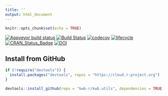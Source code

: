 ---
title: ''
output: html_document
---

```{r setup, include=FALSE}
knitr::opts_chunk$set(echo = TRUE)
```


[![Appveyor build status](https://ci.appveyor.com/api/projects/status/t9w8xyoyyg7tbk2y/branch/master?svg=true)](https://ci.appveyor.com/project/KWB-R/kwb-utils/branch/master)
[![Build Status](https://travis-ci.org/KWB-R/kwb.utils.svg?branch=master)](https://travis-ci.org/KWB-R/kwb.utils)
[![codecov](https://codecov.io/github/KWB-R/kwb.utils/branch/master/graphs/badge.svg)](https://codecov.io/github/KWB-R/kwb.utils)
[![lifecycle](https://img.shields.io/badge/lifecycle-stable-brightgreen.svg)](https://www.tidyverse.org/lifecycle/#stable)
[![CRAN_Status_Badge](http://www.r-pkg.org/badges/version/kwb.utils)](http://cran.r-project.org/package=kwb.utils)
[![DOI](https://zenodo.org/badge/23293/KWB-R/kwb.utils.svg)](https://zenodo.org/badge/latestdoi/23293/KWB-R/kwb.utils)


## Install from GitHub 

```{r eval=FALSE}
if (!require("devtools")) {
  install.packages("devtools", repos = "https://cloud.r-project.org")
}

devtools::install_github(repo = "kwb-r/kwb.utils", dependencies = TRUE)
```